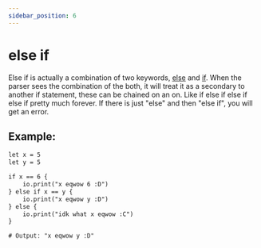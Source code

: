```yaml
---
sidebar_position: 6
---
```


# else if

Else if is actually a combination of two keywords, [else](./else.mdx) and [if](./if.mdx).
When the parser sees the combination of the both, it will treat it as a secondary to another if statement, these can be chained on an on.
Like if else if else if else if pretty much forever.
If there is just "else" and then "else if", you will get an error.

## Example:

```txt title="example.ob"
let x = 5
let y = 5

if x == 6 {
    io.print("x eqwow 6 :D")
} else if x == y {
    io.print("x eqwow y :D")
} else {
    io.print("idk what x eqwow :C")
}

# Output: "x eqwow y :D"
```